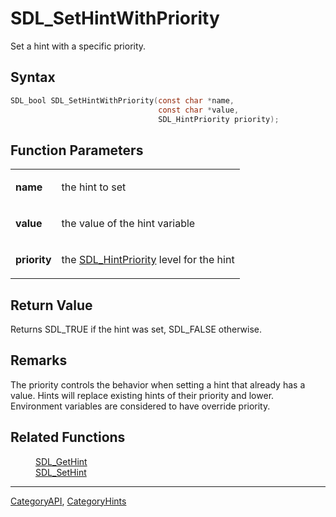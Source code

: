 = SDL_SetHintWithPriority =

Set a hint with a specific priority.

== Syntax ==

<syntaxhighlight lang='c'>
SDL_bool SDL_SetHintWithPriority(const char *name,
                                 const char *value,
                                 SDL_HintPriority priority);
</syntaxhighlight>

== Function Parameters ==

{|
|'''name'''
|the hint to set
|-
|'''value'''
|the value of the hint variable
|-
|'''priority'''
|the [[SDL_HintPriority]] level for the hint
|}

== Return Value ==

Returns SDL_TRUE if the hint was set, SDL_FALSE otherwise.



== Remarks ==

The priority controls the behavior when setting a hint that already has a
value. Hints will replace existing hints of their priority and lower.
Environment variables are considered to have override priority.

== Related Functions ==

:[[SDL_GetHint]]
:[[SDL_SetHint]]

----
[[CategoryAPI]], [[CategoryHints]]


